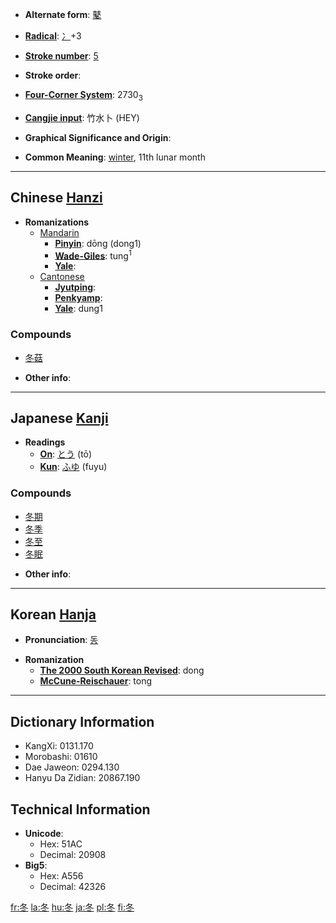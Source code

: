 * '''Alternate form''': [[鼕]]

* '''[[Wiktionary:Chinese radical index| Radical]]''': [[Wiktionary:Chinese radical index 冫|冫]]+3

* '''[[Wiktionary:Chinese total strokes index|Stroke number]]''': [[Wiktionary:Chinese total strokes index 5|5]]

* '''Stroke order''': 

* '''[[Wiktionary:Chinese four corner index|Four-Corner System]]''': 2730<sub>3</sub>

* '''[[Wiktionary:Chinese Cangjie index|Cangjie input]]''': 竹水卜 (HEY)

* '''Graphical Significance and Origin''': 

* '''Common Meaning''': [[winter]], 11th lunar month

----

== Chinese [[Hanzi]] ==

* '''Romanizations'''
** [[Mandarin]]
*** '''[[Pinyin]]''': dōng (dong1)
*** '''[[Wade-Giles]]''': tung<sup>1</sup>
*** '''[[Yale]]''': 
**[[Cantonese]]
***'''[[Jyutping]]''':
***'''[[Penkyamp]]''': 
***'''[[Yale]]''': dung1

===Compounds===
*[[冬菇]]

* '''Other info''': 

----

== Japanese [[Kanji]] ==

* '''Readings'''
** '''[[On]]''': [[とう]] (tō)
** '''[[Kun]]''': [[ふゆ]] (fuyu)

===Compounds===
*[[冬期]]
*[[冬季]]
*[[冬至]]
*[[冬眠]]

* '''Other info''':  

----

== Korean [[Hanja]] ==

* '''Pronunciation''': [[동]]

* '''Romanization'''
** '''[[The 2000 South Korean Revised Romanization|The 2000 South Korean Revised]]''': dong
** '''[[McCune-Reischauer]]''': tong

----

== Dictionary Information ==

* KangXi: 0131.170
* Morobashi: 01610
* Dae Jaweon: 0294.130
* Hanyu Da Zidian: 20867.190

== Technical Information ==

* '''Unicode''':
** Hex: 51AC
** Decimal: 20908
* '''Big5''':
** Hex: A556
** Decimal: 42326

[[fr:冬]]
[[la:冬]]
[[hu:冬]]
[[ja:冬]]
[[pl:冬]]
[[fi:冬]]